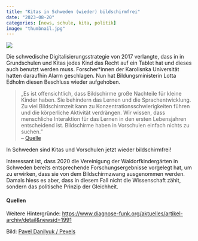 ---
title: "Kitas in Schweden (wieder) bildschirmfrei"
date: "2023-08-20"
categories: [news, schule, kita, politik]
image: "thumbnail.jpg"
---

![](thumbnail.jpg){fig-align="left"}

Die schwedische Digitalisierungsstrategie von 2017 verlangte, dass in in Grundschulen und Kitas jedes Kind das Recht auf ein Tablet hat und dieses auch benutzt werden muss. Forscher\*innen der Karolisnka Universität hatten daraufhin Alarm geschlagen. Nun hat Bildungsministerin Lotta Edholm diesen Beschluss wieder aufgehoben.

> „Es ist offensichtlich, dass Bildschirme große Nachteile für kleine Kinder haben. Sie behindern das Lernen und die Sprachentwicklung. Zu viel Bildschirmzeit kann zu Konzentrationsschwierigkeiten führen und die körperliche Aktivität verdrängen. Wir wissen, dass menschliche Interaktion für das Lernen in den ersten Lebensjahren entscheidend ist. Bildschirme haben in Vorschulen einfach nichts zu suchen."\
> -- [Quelle](https://www.liberalerna.se/nyheter/dags-for-skarmfri-forskola)

In Schweden sind Kitas und Vorschulen jetzt wieder bildschirmfrei!

Interessant ist, dass 2020 die Vereinigung der Waldorfkindergärten in Schweden bereits entsprechende Forschungsergebnisse vorgelegt hat, um zu erwirken, dass sie von dem Bildschirmzwang ausgenommen werden. Damals hiess es aber, dass in diesem Fall nicht die Wissenschaft zählt, sondern das politische Prinzip der Gleichheit.

#### Quellen

Weitere Hintergründe: <https://www.diagnose-funk.org/aktuelles/artikel-archiv/detail&newsid=1991>

Bild: [Pavel Danilyuk / Pexels](https://www.pexels.com/@pavel-danilyuk/)
